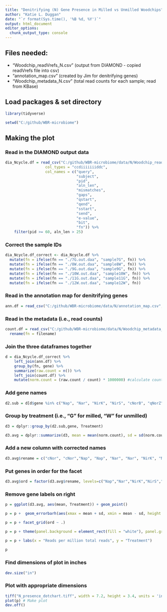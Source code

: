 ```yaml
---
title: "Denitrifying (N) Gene Presence in Milled vs Unmilled Woodchips"
author: "Katie L. Duggan"
date: "`r format(Sys.time(), '%B %d, %Y')`"
output: html_document
editor_options: 
  chunk_output_type: console
---
```


## Files needed:

- "Woodchip_readVrefs_N.csv" (output from DIAMOND - copied readVrefs file into csv)
- "annotation_map.csv" (created by Jim for denitrifying genes)
- "Woodchip_metadata_N.csv" (total read counts for each sample; read from KBase)

## Load packages & set directory
```r
library(tidyverse)

setwd("C:/github/WBR-microbiome")
```

## Making the plot

### Read in the DIAMOND output data
```r
dia_Ncycle.df = read_csv("C:/github/WBR-microbiome/data/N/Woodchip_readVrefs_N.csv", 
                  col_types = "ccdiiiiiiiddc", 
                  col_names = c("query", 
                                "subject", 
                                "pid",
                                "aln_len", 
                                "mismatches", 
                                "gaps", 
                                "qstart", 
                                "qend", 
                                "sstart", 
                                "send", 
                                "e-value", 
                                "bit", 
                                "fn")) %>%
    filter(pid >= 60, aln_len > 25)
```

### Correct the sample IDs
```r
dia_Ncycle.df_correct <- dia_Ncycle.df %>% 
  mutate(fn = ifelse(fn == "./7G.out.daa", "sample7G", fn)) %>% 
  mutate(fn = ifelse(fn == "./8W.out.daa", "sample8W", fn)) %>%
  mutate(fn = ifelse(fn == "./9G.out.daa", "sample9G", fn)) %>%
  mutate(fn = ifelse(fn == "./10W.out.daa", "sample10W", fn)) %>%
  mutate(fn = ifelse(fn == "./11G.out.daa", "sample11G", fn)) %>%
  mutate(fn = ifelse(fn == "./12W.out.daa", "sample12W", fn))
```

### Read in the annotation map for denitrifying genes
```r
ann.df = read_csv("C:/github/WBR-microbiome/data/N/annotation_map.csv", col_types = "cc", col_names = c("gene","subject"))
```

### Read in the metadata (i.e., read counts)
```r
count.df = read_csv("C:/github/WBR-microbiome/data/N/Woodchip_metadata_N.csv") %>%
  rename(fn = filename)
```

### Join the three dataframes together
```r
d = dia_Ncycle.df_correct %>%
    left_join(ann.df) %>%
    group_by(fn, gene) %>%
    summarize(raw.count = n()) %>%
    left_join(count.df) %>%
    mutate(norm.count = (raw.count / count) * 1000000) #calculate counts
```

### Add gene names
```r
d2.sub = d[d$gene %in% c("Nap", "Nar", "NirK", "NirS", "cNorB", "qNorZ", "NosZ"), ]
```

### Group by treatment (i.e., "G" for milled, "W" for unmilled)
```r
d3 = dplyr::group_by(d2.sub,gene, Treatment)

d3.avg = dplyr::summarize(d3, mean = mean(norm.count), sd = sd(norm.count))
```

### Add a new column with corrected names
```r
d3.avg$rename = c("cNor", "cNor","Nap", "Nap", "Nar", "Nar", "NirK", "NirK", "NirS", "NirS", "NosZ", "NosZ", "qNor", "qNor") 
```

### Put genes in order for the facet
```r
d3.avg$ord = factor(d3.avg$rename, levels=c("Nap","Nar","NirK","NirS","cNor","qNor","NosZ"))
```

### Remove gene labels on right
```r
p = ggplot(d3.avg, aes(mean, Treatment)) + geom_point()

p = p +  geom_errorbarh(aes(xmax = mean + sd, xmin = mean - sd, height = .5))

p = p + facet_grid(ord ~ .)

p = p + theme(panel.background = element_rect(fill = "white"), panel.grid.major.x = element_blank(), strip.background =element_rect(fill="gold"), panel.grid.major.y = element_line(linetype=3, color="dark grey"), legend.position="none", axis.text.y = element_text(size = 5)) #add legend position none.

p = p + labs(x = "Reads per million total reads", y = "Treatment")
  
p
```

### Find dimensions of plot in inches
```r
dev.size("in")
```

### Plot with appropriate dimensions
```r
tiff("N_presence_dotchart.tiff", width = 7.2, height = 3.4, units = 'in', res = 150)
plot(p) # Make plot
dev.off()
```

